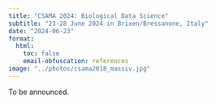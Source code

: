 ```yaml
---
title: "CSAMA 2024: Biological Data Science"
subtitle: "23-28 June 2024 in Brixen/Bressanone, Italy"
date: "2024-06-23"
format:
  html:
    toc: false
    email-obfuscation: references
image: "../photos/csama2018_massiv.jpg"
---
```


To be announced.


